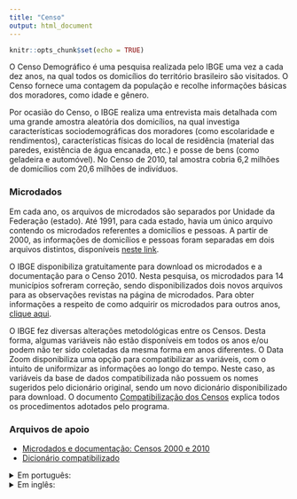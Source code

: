 ```yaml
---
title: "Censo"
output: html_document
---
```


```r
knitr::opts_chunk$set(echo = TRUE)
```

O Censo Demográfico é uma pesquisa realizada pelo IBGE uma vez a cada dez anos, na qual todos os domicílios do território brasileiro são visitados. O Censo fornece uma contagem da população e recolhe informações básicas dos moradores, como idade e gênero.

Por ocasião do Censo, o IBGE realiza uma entrevista mais detalhada com uma grande amostra aleatória dos domicílios, na qual investiga características sociodemográficas dos moradores (como escolaridade e rendimentos), características físicas do local de residência (material das paredes, existência de água encanada, etc.) e posse de bens (como geladeira e automóvel). No Censo de 2010, tal amostra cobria 6,2 milhões de domicílios com 20,6 milhões de indivíduos.

### Microdados

Em cada ano, os arquivos de microdados são separados por Unidade da Federação (estado). Até 1991, para cada estado, havia um único arquivo contendo os microdados referentes a domicílios e pessoas. A partir de 2000, as informações de domicílios e pessoas foram separadas em dois arquivos distintos, disponíveis [neste link](https://www.ibge.gov.br/estatisticas/sociais/saude/22827-censo-demografico-2022.html?=&t=microdados).

O IBGE disponibiliza gratuitamente para download os microdados e a documentação para o Censo 2010. Nesta pesquisa, os microdados para 14 municípios sofreram correção, sendo disponibilizados dois novos arquivos para as observações revistas na página de microdados. Para obter informações a respeito de como adquirir os microdados para outros anos, [clique aqui](https://loja.ibge.gov.br/catalogsearch/result/?q=censo).

O IBGE fez diversas alterações metodológicas entre os Censos. Desta forma, algumas variáveis não estão disponíveis em todos os anos e/ou podem não ter sido coletadas da mesma forma em anos diferentes. O Data Zoom disponibiliza uma opção para compatibilizar as variáveis, com o intuito de uniformizar as informações ao longo do tempo. Neste caso, as variáveis da base de dados compatibilizada não possuem os nomes sugeridos pelo dicionário original, sendo um novo dicionário disponibilizado para download. O documento [Compatibilização dos Censos](https://raw.githubusercontent.com/datazoompuc/datazoom_social_stata/master/docs/Censo/compatibilizacao.pdf) explica todos os procedimentos adotados pelo programa.

### Arquivos de apoio

  - [Microdados e documentação: Censos 2000 e 2010](https://www.ibge.gov.br/estatisticas/sociais/saude/22827-censo-demografico-2022.html?=&t=microdados)
  - [Dicionário compatibilizado](https://raw.githubusercontent.com/datazoompuc/datazoom_social_stata/master/docs/Censo/dicionario_compatibilizado.xlsx)  

<details>
<summary> Em português: </summary>

  - [Compatibilização dos Censos](https://raw.githubusercontent.com/datazoompuc/datazoom_social_stata/master/docs/Censo/compatibilizacao.pdf)
  - [Dicionário Censo 1970](https://raw.githubusercontent.com/datazoompuc/datazoom_social_stata/master/docs/Censo/dicionario_1970.pdf)
  - [Dicionário Censo 1980](https://raw.githubusercontent.com/datazoompuc/datazoom_social_stata/master/docs/Censo/dicionario_1980.xlsx)
  - [Dicionário Censo 1991](https://raw.githubusercontent.com/datazoompuc/datazoom_social_stata/master/docs/Censo/dicionario_1991.pdf)
  - [Dicionário Censo 2000](https://raw.githubusercontent.com/datazoompuc/datazoom_social_stata/master/docs/Censo/dicionario_2000.xlsx)
  - [Dicionário Censo 2010](https://raw.githubusercontent.com/datazoompuc/datazoom_social_stata/master/docs/Censo/dicionario_2010.xls)  
  
</details>

<details>
<summary> Em inglês: </summary>

  - [Compatibilização dos Censos](https://raw.githubusercontent.com/datazoompuc/datazoom_social_stata/master/docs/Censo/compatibilizacao_en.pdf)
  - [Dicionário Censo 1970](https://raw.githubusercontent.com/datazoompuc/datazoom_social_stata/master/docs/Censo/dicionario_1970_en.pdf)
  - [Dicionário Censo 1980](https://raw.githubusercontent.com/datazoompuc/datazoom_social_stata/master/docs/Censo/dicionario_1980_en.pdf)
  - [Dicionário Censo 1991](https://raw.githubusercontent.com/datazoompuc/datazoom_social_stata/master/docs/Censo/dicionario_1991_en.pdf)
  - [Dicionário Censo 2000](https://raw.githubusercontent.com/datazoompuc/datazoom_social_stata/master/docs/Censo/dicionario_2000_en.xlsx)
  - [Dicionário Censo 2010](https://raw.githubusercontent.com/datazoompuc/datazoom_social_stata/master/docs/Censo/dicionario_2010_en.xls)
  
</details>
